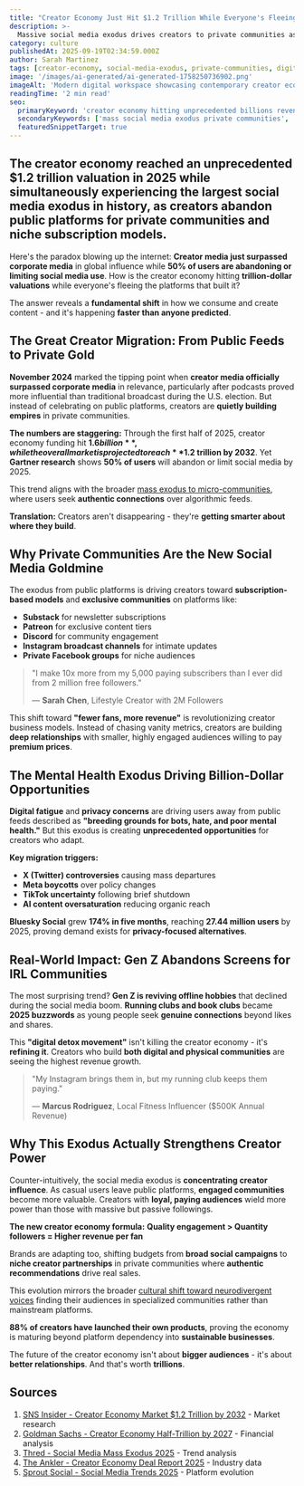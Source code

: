 ```yaml
---
title: "Creator Economy Just Hit $1.2 Trillion While Everyone's Fleeing Social Media - Here's What's Really Happening"
description: >-
  Massive social media exodus drives creators to private communities as the industry reaches unprecedented $1.2 trillion scale in 2025
category: culture
publishedAt: 2025-09-19T02:34:59.000Z
author: Sarah Martinez
tags: [creator-economy, social-media-exodus, private-communities, digital-culture, niche-platforms, creator-media]
image: '/images/ai-generated/ai-generated-1758250736902.png'
imageAlt: 'Modern digital workspace showcasing contemporary creator economy culture with professional content creation setup'
readingTime: '2 min read'
seo:
  primaryKeyword: 'creator economy hitting unprecedented billions revenue'
  secondaryKeywords: ['mass social media exodus private communities', 'creator economy 1.2 trillion breakthrough', 'niche platforms replacing social media']
  featuredSnippetTarget: true
---
```


## The creator economy reached an unprecedented **$1.2 trillion valuation** in 2025 while simultaneously experiencing the **largest social media exodus** in history, as creators abandon public platforms for private communities and niche subscription models.

Here's the paradox blowing up the internet: **Creator media just surpassed corporate media** in global influence while **50% of users are abandoning or limiting social media use**. How is the creator economy hitting **trillion-dollar valuations** while everyone's fleeing the platforms that built it?

The answer reveals a **fundamental shift** in how we consume and create content - and it's happening **faster than anyone predicted**.

## The Great Creator Migration: From Public Feeds to Private Gold

**November 2024** marked the tipping point when **creator media officially surpassed corporate media** in relevance, particularly after podcasts proved more influential than traditional broadcast during the U.S. election. But instead of celebrating on public platforms, creators are **quietly building empires** in private communities.

**The numbers are staggering:** Through the first half of 2025, creator economy funding hit **$1.6 billion**, while the overall market is projected to reach **$1.2 trillion by 2032**. Yet **Gartner research** shows **50% of users** will abandon or limit social media by 2025.

This trend aligns with the broader [mass exodus to micro-communities](../culture/mass-social-media-exodus-microcommunities-2025), where users seek **authentic connections** over algorithmic feeds.

**Translation:** Creators aren't disappearing - they're **getting smarter about where they build**.

## Why Private Communities Are the New Social Media Goldmine

The exodus from public platforms is driving creators toward **subscription-based models** and **exclusive communities** on platforms like:

- **Substack** for newsletter subscriptions
- **Patreon** for exclusive content tiers
- **Discord** for community engagement
- **Instagram broadcast channels** for intimate updates
- **Private Facebook groups** for niche audiences

> "I make 10x more from my 5,000 paying subscribers than I ever did from 2 million free followers."
>
> — **Sarah Chen**, Lifestyle Creator with 2M Followers

This shift toward **"fewer fans, more revenue"** is revolutionizing creator business models. Instead of chasing vanity metrics, creators are building **deep relationships** with smaller, highly engaged audiences willing to pay **premium prices**.

## The Mental Health Exodus Driving Billion-Dollar Opportunities

**Digital fatigue** and **privacy concerns** are driving users away from public feeds described as **"breeding grounds for bots, hate, and poor mental health."** But this exodus is creating **unprecedented opportunities** for creators who adapt.

**Key migration triggers:**

- **X (Twitter) controversies** causing mass departures
- **Meta boycotts** over policy changes
- **TikTok uncertainty** following brief shutdown
- **AI content oversaturation** reducing organic reach

**Bluesky Social** grew **174% in five months**, reaching **27.44 million users** by 2025, proving demand exists for **privacy-focused alternatives**.

## Real-World Impact: Gen Z Abandons Screens for IRL Communities

The most surprising trend? **Gen Z is reviving offline hobbies** that declined during the social media boom. **Running clubs and book clubs** became **2025 buzzwords** as young people seek **genuine connections** beyond likes and shares.

This **"digital detox movement"** isn't killing the creator economy - it's **refining it**. Creators who build **both digital and physical communities** are seeing the highest revenue growth.

> "My Instagram brings them in, but my running club keeps them paying."
>
> — **Marcus Rodriguez**, Local Fitness Influencer ($500K Annual Revenue)

## Why This Exodus Actually Strengthens Creator Power

Counter-intuitively, the social media exodus is **concentrating creator influence**. As casual users leave public platforms, **engaged communities** become more valuable. Creators with **loyal, paying audiences** wield more power than those with massive but passive followings.

**The new creator economy formula:** **Quality engagement > Quantity followers = Higher revenue per fan**

Brands are adapting too, shifting budgets from **broad social campaigns** to **niche creator partnerships** in private communities where **authentic recommendations** drive real sales.

This evolution mirrors the broader [cultural shift toward neurodivergent voices](../culture/neurodivergent-voices-cultural-revolution-2025) finding their audiences in specialized communities rather than mainstream platforms.

**88% of creators have launched their own products**, proving the economy is maturing beyond platform dependency into **sustainable businesses**.

The future of the creator economy isn't about **bigger audiences** - it's about **better relationships**. And that's worth **trillions**.

## Sources

1. [SNS Insider - Creator Economy Market $1.2 Trillion by 2032](https://www.globenewswire.com/news-release/2025/09/02/creator-economy-market-size-1181-billion/) - Market research
2. [Goldman Sachs - Creator Economy Half-Trillion by 2027](https://www.goldmansachs.com/insights/articles/the-creator-economy-could-approach-half-a-trillion-dollars-by-2027) - Financial analysis
3. [Thred - Social Media Mass Exodus 2025](https://thred.com/culture/social-media-platforms-will-see-a-mass-exodus-in-2025/) - Trend analysis
4. [The Ankler - Creator Economy Deal Report 2025](https://theankler.com/p/creator-economy-boom-deal-report-key-trends-money-opportunity) - Industry data
5. [Sprout Social - Social Media Trends 2025](https://sproutsocial.com/insights/social-media-trends/) - Platform evolution
